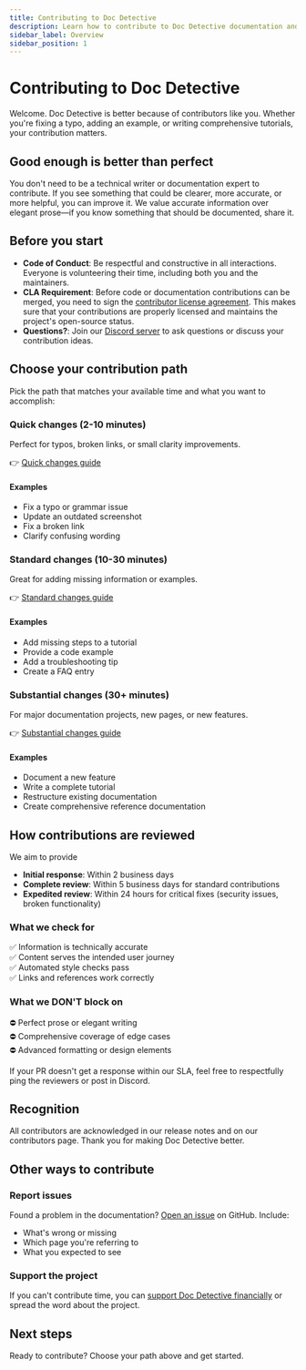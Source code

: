 ```yaml
---
title: Contributing to Doc Detective
description: Learn how to contribute to Doc Detective documentation and make it better for everyone.
sidebar_label: Overview
sidebar_position: 1
---
```


# Contributing to Doc Detective

Welcome. Doc Detective is better because of contributors like you. Whether you're fixing a typo, adding an example, or writing comprehensive tutorials, your contribution matters.

## Good enough is better than perfect

You don't need to be a technical writer or documentation expert to contribute. If you see something that could be clearer, more accurate, or more helpful, you can improve it. We value accurate information over elegant prose—if you know something that should be documented, share it.

## Before you start

- **Code of Conduct**: Be respectful and constructive in all interactions. Everyone is volunteering their time, including both you and the maintainers.
- **CLA Requirement**: Before code or documentation contributions can be merged, you need to sign the [contributor license agreement](https://cla-assistant.io/doc-detective/doc-detective.github.io). This makes sure that your contributions are properly licensed and maintains the project's open-source status.
- **Questions?**: Join our [Discord server](https://discord.gg/2M7wXEThfF) to ask questions or discuss your contribution ideas.

## Choose your contribution path

Pick the path that matches your available time and what you want to accomplish:

### Quick changes (2-10 minutes)

Perfect for typos, broken links, or small clarity improvements.

👉 [Quick changes guide](/docs/contributing/quick-start)

#### Examples
- Fix a typo or grammar issue
- Update an outdated screenshot
- Fix a broken link
- Clarify confusing wording

### Standard changes (10-30 minutes)

Great for adding missing information or examples.

👉 [Standard changes guide](/docs/contributing/standard-contributions)

#### Examples
- Add missing steps to a tutorial
- Provide a code example
- Add a troubleshooting tip
- Create a FAQ entry

### Substantial changes (30+ minutes)

For major documentation projects, new pages, or new features.

👉 [Substantial changes guide](/docs/contributing/substantial-contributions)

#### Examples
- Document a new feature
- Write a complete tutorial
- Restructure existing documentation
- Create comprehensive reference documentation

## How contributions are reviewed

We aim to provide
- **Initial response**: Within 2 business days
- **Complete review**: Within 5 business days for standard contributions
- **Expedited review**: Within 24 hours for critical fixes (security issues, broken functionality)

### What we check for

✅ Information is technically accurate  
✅ Content serves the intended user journey  
✅ Automated style checks pass  
✅ Links and references work correctly

### What we DON'T block on

⛔ Perfect prose or elegant writing  
⛔ Comprehensive coverage of edge cases  
⛔ Advanced formatting or design elements

If your PR doesn't get a response within our SLA, feel free to respectfully ping the reviewers or post in Discord.

## Recognition

All contributors are acknowledged in our release notes and on our contributors page. Thank you for making Doc Detective better.

## Other ways to contribute

### Report issues

Found a problem in the documentation? [Open an issue](https://github.com/doc-detective/doc-detective.github.io/issues) on GitHub. Include:
- What's wrong or missing
- Which page you're referring to
- What you expected to see

### Support the project

If you can't contribute time, you can [support Doc Detective financially](/support) or spread the word about the project.

## Next steps

Ready to contribute? Choose your path above and get started.
